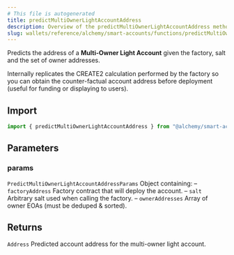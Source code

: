```yaml
---
# This file is autogenerated
title: predictMultiOwnerLightAccountAddress
description: Overview of the predictMultiOwnerLightAccountAddress method
slug: wallets/reference/alchemy/smart-accounts/functions/predictMultiOwnerLightAccountAddress
---
```


Predicts the address of a **Multi-Owner Light Account** given the factory, salt
and the set of owner addresses.

Internally replicates the CREATE2 calculation performed by the factory so
you can obtain the counter-factual account address before deployment (useful
for funding or displaying to users).

## Import

```ts
import { predictMultiOwnerLightAccountAddress } from "@alchemy/smart-accounts";
```

## Parameters

### params

`PredictMultiOwnerLightAccountAddressParams`
Object containing:
– `factoryAddress` Factory contract that will deploy the account.
– `salt` Arbitrary salt used when calling the factory.
– `ownerAddresses` Array of owner EOAs (must be deduped & sorted).

## Returns

`Address`
Predicted account address for the multi-owner light account.
